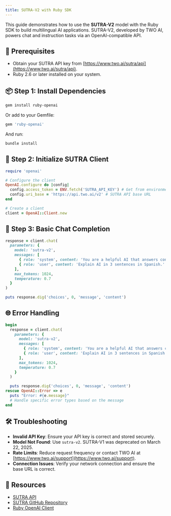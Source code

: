 ```yaml
---
title: SUTRA-V2 with Ruby SDK
---
```


This guide demonstrates how to use the **SUTRA-V2** model with the Ruby SDK to build multilingual AI applications. SUTRA-V2, developed by TWO AI, powers chat and instruction tasks via an OpenAI-compatible API.

## 🔧 Prerequisites

- Obtain your SUTRA API key from [https://www.two.ai/sutra/api](https://www.two.ai/sutra/api).
- Ruby 2.6 or later installed on your system.

## 📦 Step 1: Install Dependencies

```bash
gem install ruby-openai
```

Or add to your Gemfile:

```ruby
gem 'ruby-openai'
```

And run:

```bash
bundle install
```

## 🔐 Step 2: Initialize SUTRA Client

```ruby
require 'openai'

# Configure the client
OpenAI.configure do |config|
  config.access_token = ENV.fetch('SUTRA_API_KEY') # Get from environment variable
  config.uri_base = 'https://api.two.ai/v2' # SUTRA API base URL
end

# Create a client
client = OpenAI::Client.new
```

## 💬 Step 3: Basic Chat Completion

```ruby
response = client.chat(
  parameters: {
    model: 'sutra-v2',
    messages: [
      { role: 'system', content: 'You are a helpful AI that answers concisely.' },
      { role: 'user', content: 'Explain AI in 3 sentences in Spanish.' }
    ],
    max_tokens: 1024,
    temperature: 0.7
  }
)

puts response.dig('choices', 0, 'message', 'content')
```

## 🌐 Error Handling

```ruby
begin
  response = client.chat(
    parameters: {
      model: 'sutra-v2',
      messages: [
        { role: 'system', content: 'You are a helpful AI that answers concisely.' },
        { role: 'user', content: 'Explain AI in 3 sentences in Spanish.' }
      ],
      max_tokens: 1024,
      temperature: 0.7
    }
  )

  puts response.dig('choices', 0, 'message', 'content')
rescue OpenAI::Error => e
  puts "Error: #{e.message}"
  # Handle specific error types based on the message
end
```

## 🛠 Troubleshooting

- **Invalid API Key**: Ensure your API key is correct and stored securely.
- **Model Not Found**: Use `sutra-v2`. SUTRA-V1 was deprecated on March 22, 2025.
- **Rate Limits**: Reduce request frequency or contact TWO AI at [https://www.two.ai/support](https://www.two.ai/support).
- **Connection Issues**: Verify your network connection and ensure the base URL is correct.

## 📎 Resources

- [SUTRA API](https://www.two.ai/sutra/api)
- [SUTRA GitHub Repository](https://github.com/sutra-dev/sutra-cookbook)
- [Ruby OpenAI Client](https://github.com/alexrudall/ruby-openai)
